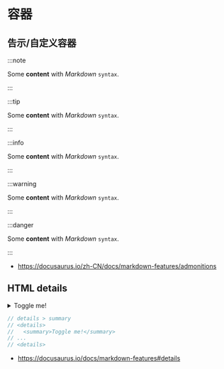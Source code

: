 # 容器

## 告示/自定义容器

:::note

Some **content** with _Markdown_ `syntax`.

:::

:::tip

Some **content** with _Markdown_ `syntax`.

:::

:::info

Some **content** with _Markdown_ `syntax`.

:::

:::warning

Some **content** with _Markdown_ `syntax`.

:::

:::danger

Some **content** with _Markdown_ `syntax`.

:::

- https://docusaurus.io/zh-CN/docs/markdown-features/admonitions

## HTML details

<details>
    <summary>Toggle me!</summary>

    This is the detailed content

    ```js
    console.log("Markdown features including the code block are available");
    ```

    You can use Markdown here including **bold** and _italic_ text, and [inline link](https://docusaurus.io)

    <details>
        <summary>Nested toggle! Some surprise inside...</summary>

        😲😲😲😲😲
    </details>
</details>


```js
// details > summary
// <details>
//   <summary>Toggle me!</summary>
// ...
// <details>
```

- https://docusaurus.io/docs/markdown-features#details
